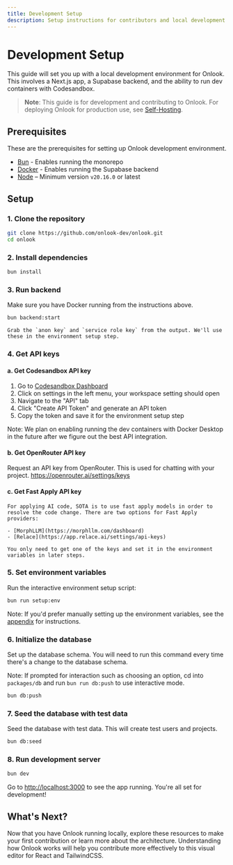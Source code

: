 ```yaml
---
title: Development Setup
description: Setup instructions for contributors and local development
---
```


# Development Setup

This guide will set you up with a local development environment for Onlook. This involves a Next.js app, a Supabase backend, and the ability to run dev containers with Codesandbox.

> **Note**: This guide is for development and contributing to Onlook. For deploying Onlook for production use, see [Self-Hosting](/docs/self-hosting).

## Prerequisites

These are the prerequisites for setting up Onlook development environment.

- [Bun](https://bun.sh) - Enables running the monorepo
- [Docker](https://docs.docker.com/get-started/get-docker/) - Enables running the Supabase backend
- [Node](https://nodejs.org/en/download/) – Minimum version `v20.16.0` or latest

## Setup

### 1. Clone the repository

   ```bash
   git clone https://github.com/onlook-dev/onlook.git
   cd onlook
   ```

### 2. Install dependencies

   ```bash
   bun install
   ```

### 3. Run backend

   Make sure you have Docker running from the instructions above.

   ```bash
   bun backend:start
   ```

    Grab the `anon key` and `service role key` from the output. We'll use these in the environment setup step.

### 4. Get API keys

#### a. Get Codesandbox API key

1. Go to [Codesandbox Dashboard](https://codesandbox.io/dashboard)
2. Click on settings in the left menu, your workspace setting should open
3. Navigate to the "API" tab
4. Click "Create API Token" and generate an API token
5. Copy the token and save it for the environment setup step

Note: We plan on enabling running the dev containers with Docker Desktop in the future after we figure out the best API integration. 

#### b. Get OpenRouter API key

Request an API key from OpenRouter. This is used for chatting with your project. https://openrouter.ai/settings/keys

#### c. Get Fast Apply API key

    For applying AI code, SOTA is to use fast apply models in order to resolve the code change. There are two options for Fast Apply providers:

    - [MorphLLM](https://morphllm.com/dashboard)
    - [Relace](https://app.relace.ai/settings/api-keys)

    You only need to get one of the keys and set it in the environment variables in later steps.

### 5. Set environment variables

Run the interactive environment setup script:

```bash
bun run setup:env
```

Note: If you'd prefer manually setting up the environment variables, see the [appendix](/developers/appendix) for instructions.

### 6. Initialize the database

Set up the database schema. You will need to run this command every time there's a change to the database schema.

Note: If prompted for interaction such as choosing an option, cd into `packages/db` and run `bun run db:push` to use interactive mode.
   ```bash
   bun db:push
   ```

### 7. Seed the database with test data

Seed the database with test data. This will create test users and projects.
   ```bash
   bun db:seed
   ```

### 8. Run development server

   ```bash
   bun dev
   ```

Go to [http://localhost:3000](http://localhost:3000) to see the app running. You're all set for development!

## What's Next?

Now that you have Onlook running locally, explore these resources to make your first contribution or learn more about the architecture. Understanding how Onlook works will help you contribute more effectively to this visual editor for React and TailwindCSS.

<Cards>
  <Card title="Learn about Architecture" href="/developers/architecture" />
  <Card title="How to Contribute" href="/developers" />
  <Card title="Troubleshooting" href="/developers/troubleshooting" />
</Cards>
